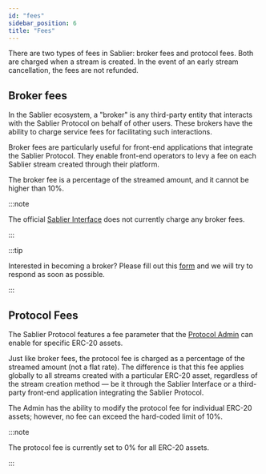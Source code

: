 ```yaml
---
id: "fees"
sidebar_position: 6
title: "Fees"
---
```



There are two types of fees in Sablier: broker fees and protocol fees. Both are charged when a stream is created. In the
event of an early stream cancellation, the fees are not refunded.

## Broker fees

In the Sablier ecosystem, a "broker" is any third-party entity that interacts with the Sablier Protocol on behalf of
other users. These brokers have the ability to charge service fees for facilitating such interactions.

Broker fees are particularly useful for front-end applications that integrate the Sablier Protocol. They enable
front-end operators to levy a fee on each Sablier stream created through their platform.

The broker fee is a percentage of the streamed amount, and it cannot be higher than 10%.

:::note

The official [Sablier Interface](https://app.sablier.com) does not currently charge any broker fees.

:::

:::tip

Interested in becoming a broker? Please fill out this <a href={links.forms.integrations}>form</a> and we will try to
respond as soon as possible.

:::

## Protocol Fees

The Sablier Protocol features a fee parameter that the [Protocol Admin](/concepts/governance) can enable for specific
ERC-20 assets.

Just like broker fees, the protocol fee is charged as a percentage of the streamed amount (not a flat rate). The
difference is that this fee applies globally to all streams created with a particular ERC-20 asset, regardless of the
stream creation method — be it through the Sablier Interface or a third-party front-end application integrating the
Sablier Protocol.

The Admin has the ability to modify the protocol fee for individual ERC-20 assets; however, no fee can exceed the
hard-coded limit of 10%.

:::note

The protocol fee is currently set to 0% for all ERC-20 assets.

:::
